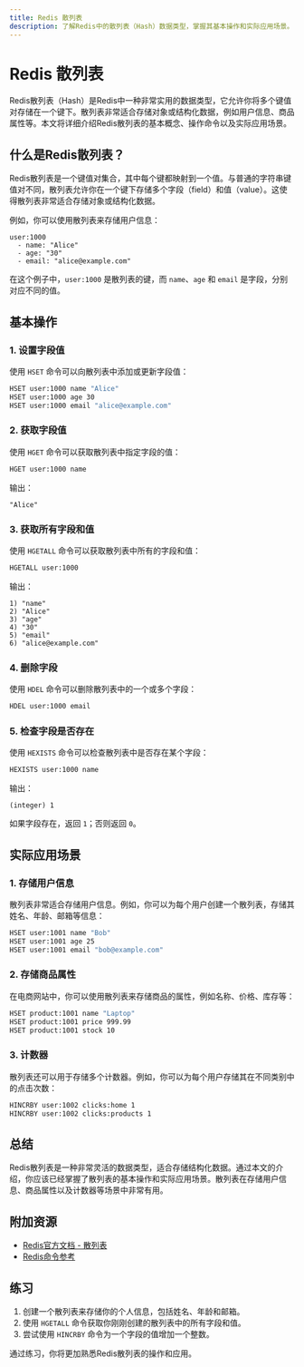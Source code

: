 ```yaml
---
title: Redis 散列表
description: 了解Redis中的散列表（Hash）数据类型，掌握其基本操作和实际应用场景。
---
```


# Redis 散列表

Redis散列表（Hash）是Redis中一种非常实用的数据类型，它允许你将多个键值对存储在一个键下。散列表非常适合存储对象或结构化数据，例如用户信息、商品属性等。本文将详细介绍Redis散列表的基本概念、操作命令以及实际应用场景。

## 什么是Redis散列表？

Redis散列表是一个键值对集合，其中每个键都映射到一个值。与普通的字符串键值对不同，散列表允许你在一个键下存储多个字段（field）和值（value）。这使得散列表非常适合存储对象或结构化数据。

例如，你可以使用散列表来存储用户信息：

```plaintext
user:1000
  - name: "Alice"
  - age: "30"
  - email: "alice@example.com"
```

在这个例子中，`user:1000` 是散列表的键，而 `name`、`age` 和 `email` 是字段，分别对应不同的值。

## 基本操作

### 1. 设置字段值

使用 `HSET` 命令可以向散列表中添加或更新字段值：

```bash
HSET user:1000 name "Alice"
HSET user:1000 age 30
HSET user:1000 email "alice@example.com"
```

### 2. 获取字段值

使用 `HGET` 命令可以获取散列表中指定字段的值：

```bash
HGET user:1000 name
```

输出：

```plaintext
"Alice"
```

### 3. 获取所有字段和值

使用 `HGETALL` 命令可以获取散列表中所有的字段和值：

```bash
HGETALL user:1000
```

输出：

```plaintext
1) "name"
2) "Alice"
3) "age"
4) "30"
5) "email"
6) "alice@example.com"
```

### 4. 删除字段

使用 `HDEL` 命令可以删除散列表中的一个或多个字段：

```bash
HDEL user:1000 email
```

### 5. 检查字段是否存在

使用 `HEXISTS` 命令可以检查散列表中是否存在某个字段：

```bash
HEXISTS user:1000 name
```

输出：

```plaintext
(integer) 1
```

如果字段存在，返回 `1`；否则返回 `0`。

## 实际应用场景

### 1. 存储用户信息

散列表非常适合存储用户信息。例如，你可以为每个用户创建一个散列表，存储其姓名、年龄、邮箱等信息：

```bash
HSET user:1001 name "Bob"
HSET user:1001 age 25
HSET user:1001 email "bob@example.com"
```

### 2. 存储商品属性

在电商网站中，你可以使用散列表来存储商品的属性，例如名称、价格、库存等：

```bash
HSET product:1001 name "Laptop"
HSET product:1001 price 999.99
HSET product:1001 stock 10
```

### 3. 计数器

散列表还可以用于存储多个计数器。例如，你可以为每个用户存储其在不同类别中的点击次数：

```bash
HINCRBY user:1002 clicks:home 1
HINCRBY user:1002 clicks:products 1
```

## 总结

Redis散列表是一种非常灵活的数据类型，适合存储结构化数据。通过本文的介绍，你应该已经掌握了散列表的基本操作和实际应用场景。散列表在存储用户信息、商品属性以及计数器等场景中非常有用。

## 附加资源

- [Redis官方文档 - 散列表](https://redis.io/docs/data-types/hashes/)
- [Redis命令参考](https://redis.io/commands/)

## 练习

1. 创建一个散列表来存储你的个人信息，包括姓名、年龄和邮箱。
2. 使用 `HGETALL` 命令获取你刚刚创建的散列表中的所有字段和值。
3. 尝试使用 `HINCRBY` 命令为一个字段的值增加一个整数。

通过练习，你将更加熟悉Redis散列表的操作和应用。